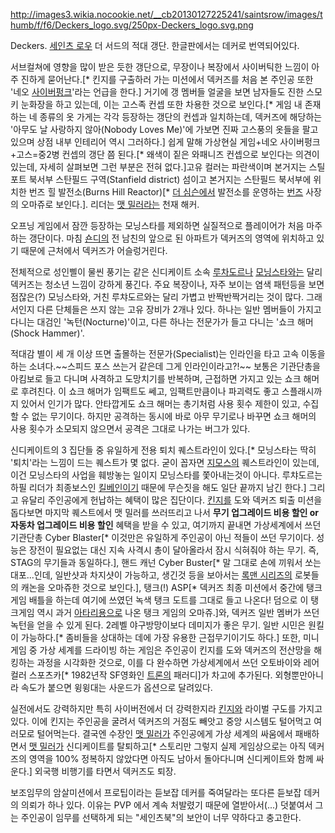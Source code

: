 http://images3.wikia.nocookie.net/__cb20130127225241/saintsrow/images/thumb/f/f6/Deckers_logo.svg/250px-Deckers_logo.svg.png

Deckers. [[세인츠 로우]] 더 서드의 적대 갱단. 한글판에서는 데커로 번역되어있다.

서브컬쳐에 영향을 많이 받은 듯한 갱단으로, 무장이나 복장에서 사이버틱한 느낌이 아주 진하게 묻어난다.[* 킨지를 구출하러 가는 미션에서 덱커즈를 처음 본 주인공 또한 '네오 [[사이버펑크]]'라는 언급을 한다.] 거기에 갱 멤버들 얼굴을 보면 남자들도 진한 스모키 눈화장을 하고 있는데, 이는 고스족 컨셉 또한 차용한 것으로 보인다.[* 게임 내 존재하는 네 종류의 옷 가게는 각각 등장하는 갱단의 컨셉과 일치하는데, 덱커즈에 해당하는 '아무도 날 사랑하지 않아(Nobody Loves Me)'에 가보면 진짜 고스풍의 옷들을 팔고 있으며 상점 내부 인테리어 역시 그러하다.] 쉽게 말해 가상현실 게임+네오 사이버펑크+고스=중2병 컨셉의 갱단 쯤 된다.[* 왜색이 짙은 와패니즈 컨셉으로 보인다는 의견이 있는데, 자세히 살펴보면 그런 부분은 전혀 없다.]고유 컬러는 파란색이며 본거지는 스틸포트 북서부 스탄필드 구역(Stanfield district) 섬이고 본거지는 스탄필드 북서부에 위치한 번즈 힐 발전소(Burns Hill Reactor)[* [[더 심슨]]에서 발전소를 운영하는 [[번즈]] 사장의 오마쥬로 보인다.]. 리더는 [[맷 밀러]]라는 천재 해커.

오프닝 게임에서 잠깐 등장하는 모닝스타를 제외하면 실질적으로 플레이어가 처음 마주하는 갱단이다. 마침 [[숀디]]의 전 남친의 앞으로 된 아파트가 덱커즈의 영역에 위치하고 있기 때문에 근처에서 덱커즈가 어슬렁거린다.

전체적으로 성인삘이 물씬 풍기는 같은 신디케이트 소속 [[루차도르]]나 [[모닝스타]]와는 달리 덱커즈는 청소년 느낌이 강하게 풍긴다. 주요 복장이나, 자주 보이는 염색 패턴등을 보면 점잖은(?) 모닝스타와, 거친 루챠도르와는 달리 가볍고 반짝반짝거리는 것이 많다. 그래서인지 다른 단체들은 쓰지 않는 고유 장비가 2개나 있다. 하나는 일반 멤버들이 가지고 다니는 대검인 '녹턴(Nocturne)'이고, 다른 하나는 전문가가 들고 다니는 '쇼크 해머(Shock Hammer)'.

적대감 별이 세 개 이상 뜨면 출몰하는 전문가(Specialist)는 인라인을 타고 고속 이동을 하는 소녀다.~~스피드 포스 쓰는거 같은데 그게 인라인이라고?!~~ 보통은 기관단총을 아킴보로 들고 다니며 사격하고 도망치기를 반복하며, 근접하면 가지고 있는 쇼크 해머로 후려친다. 이 쇼크 해머가 임팩트도 쎄고, 임팩트만큼이나 파괴력도 좋고 스플래시까지 있어서 인기가 많다. 안타깝게도 쇼크 해머는 총기처럼 사용 횟수 제한이 있고, 수집할 수 없는 무기이다. 하지만 공격하는 동시에 바로 아무 무기로나 바꾸면 쇼크 해머의 사용 횟수가 소모되지 않으면서 공격은 그대로 나가는 버그가 있다.

신디케이트의 3 집단들 중 유일하게 전용 퇴치 퀘스트라인이 있다.[* 모닝스타는 딱히 '퇴치'라는 느낌이 드는 퀘스트가 몇 없다. 굳이 꼽자면 [[지모스]]의 퀘스트라인이 있는데, 이건 모닝스타의 사업을 훼방놓는 일이지 모닝스타를 쫓아내는것이 아니다. 루챠도르는 하필 리더가 최종보스인 [[킬베인]]이기 때문에 무슨짓을 해도 일단 끝까지 남긴 한다.] 그리고 유달리 주인공에게 헌납하는 혜택이 많은 집단이다. [[킨지]]를 도와 덱커즈 퇴출 미션을 돕다보면 마지막 퀘스트에서 맷 밀러를 쓰러뜨리고 나서 '''무기 업그레이드 비용 할인 or 자동차 업그레이드 비용 할인''' 혜택을 받을 수 있고, 여기까지 끝내면 가상세계에서 쓰던 기관단총 Cyber Blaster[* 이것만은 유일하게 주인공이 아닌 적들이 쓰던 무기이다. 성능은 장전이 필요없는 대신 지속 사격시 총이 달아올라서 잠시 식혀줘야 하는 무기. 즉, STAG의 무기들과 동일하다.], 핸드 캐넌 Cyber Buster[* 말 그대로 손에 끼워서 쏘는 대포...인데, 일반샷과 차지샷이 가능하고, 생긴것 등을 보아서는 [[록맨 시리즈]]의 로봇들의 캐논을 오마쥬한 것으로 보인다.], 탱크(!) ASP[* 덱커즈 최종 미션에서 중간에 탱크 게임 배틀을 하는데 여기에 쓰였던 녹색 탱크 도트를 그대로 들고 나온다! 덤으로 이 탱크게임 역시 과거 [[아타리]]용으로 나온 탱크 게임의 오마쥬.]와, 덱커즈 일반 멤버가 쓰던 녹턴을 얻을 수 있게 된다. 2레벨 야구방망이보다 데미지가 좋은 무기. 일반 시민은 원킬이 가능하다.[* 좀비들을 상대하는 데에 가장 유용한 근접무기이기도 하다.] 또한, 미니 게임 중 가상 세계를 드라이빙 하는 게임은 주인공이 킨지를 도와 덱커즈의 전산망을 해킹하는 과정을 시각화한 것으로, 이를 다 완수하면 가상세계에서 쓰던 오토바이와 레어컬러 스포츠카[* 1982년작 SF영화인 [[트론]]의 패러디]가 차고에 추가된다. 외형뿐만아니라 속도가 붙으면 윙윙대는 사운드가 옵션으로 달려있다.

실전에서도 강력하지만 특히 사이버전에서 더 강력한지라 [[킨지]]와 라이벌 구도를 가지고 있다. 이에 킨지는 주인공을 굴려서 덱커즈의 거점도 빼앗고 중앙 시스템도 털어먹고 여러모로 털어먹는다. 결국엔 수장인 [[맷 밀러]]가 주인공에게 가상 세계의 싸움에서 패배하면서 [[맷 밀러]]가 신디케이트를 탈퇴하고[* 스토리만 그렇지 실제 게임상으로는 아직 덱커즈의 영역을 100% 정복하지 않았다면 아직도 남아서 돌아다니며 신디케이트와 함께 싸운다.] 외국행 비행기를 타면서 덱커즈도 퇴장.

보조임무의 암살미션에서 프로팁이라는 듣보잡 데커를 죽여달라는 또다른 듣보잡 데커의 의뢰가 하나 있다. 이유는 PVP 에서 계속 처발렸기 때문에 열받아서(...) 덧붙여서 그는 주인공이 임무를 선택하게 되는 "세인츠북"의 보안이 너무 약하다고 충고한다.
